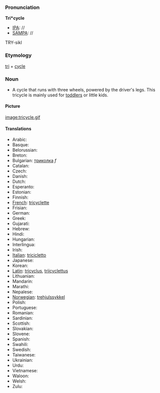 ===Pronunciation===

'''Tri*cycle'''
*[[IPA]]: //
*[[SAMPA]]: //
TRY-sikl
===Etymology===

[[tri]] + [[cycle]]

=== Noun ===

*A cycle that runs with three wheels, powered by the driver's legs. This tricycle is mainly used for [[toddler]]s or little kids.

==== Picture ====

[[image:tricycle.gif]]

====Translations====

*Arabic:
*Basque:
*Belorussian:
*Breton:
*Bulgarian: [[триколка]] ''f''
*Catalan:
*Czech:
*Danish:
*Dutch:
*Esperanto:
*Estonian:
*Finnish:
*[[French]]: [[tricyclette]]
*Frisian:
*German:
*Greek:
*Gujarati:
*Hebrew:
*Hindi:
*Hungarian: 
*Interlingua:
*Irish:
*[[Italian]]: [[tricicletto]]
*Japanese:
*Korean:
*[[Latin]]: [[tricyclus]], [[triicyclettus]]
*Lithuanian:
*Mandarin:
*Marathi:
*Nepalese:
*[[Norwegian]]: [[trehjulssykkel]]
*Polish:
*Portuguese:
*Romanian:
*Sardinian:
*Scottish:
*Slovakian:
*Slovene:
*Spanish:
*Swahili:
*Swedish:
*Taiwanese:
*Ukrainian:
*Urdu:
*Vietnamese:
*Waloon:
*Welsh:
*Zulu: